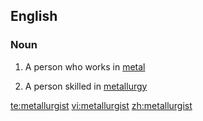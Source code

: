==English==

===Noun===
{{en-noun}}

#{{dated}} A person who works in [[metal]]
# A person skilled in [[metallurgy]]

[[te:metallurgist]]
[[vi:metallurgist]]
[[zh:metallurgist]]